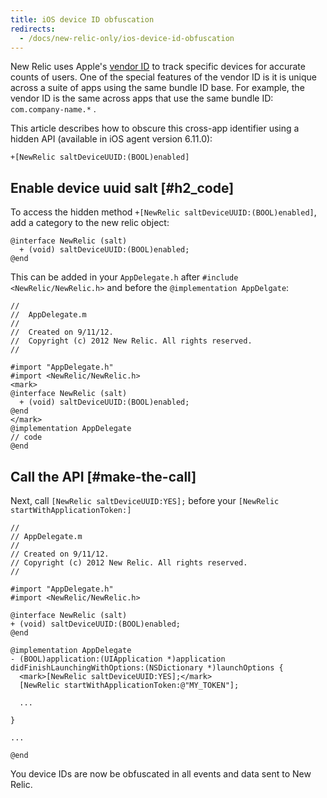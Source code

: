 ```yaml
---
title: iOS device ID obfuscation
redirects:
  - /docs/new-relic-only/ios-device-id-obfuscation
---
```


New Relic uses Apple's [vendor ID](https://developer.apple.com/documentation/uikit/uidevice/1620059-identifierforvendor) to track specific devices for accurate counts of users. One of the special features of the vendor ID is it is unique across a suite of apps using the same bundle ID base. For example, the vendor ID is the same across apps that use the same bundle ID: `com.company-name.*` .

This article describes how to obscure this cross-app identifier using a hidden API (available in iOS agent version 6.11.0):

```
+[NewRelic saltDeviceUUID:(BOOL)enabled]
```

## Enable device uuid salt [#h2_code]

To access the hidden method `+[NewRelic saltDeviceUUID:(BOOL)enabled]`, add a category to the new relic object:

```
@interface NewRelic (salt)
  + (void) saltDeviceUUID:(BOOL)enabled;
@end
```

This can be added in your `AppDelegate.h` after `#include <NewRelic/NewRelic.h>` and before the `@implementation AppDelgate`:

```
//
//  AppDelegate.m
// 
//  Created on 9/11/12.
//  Copyright (c) 2012 New Relic. All rights reserved.
//

#import "AppDelegate.h"
#import <NewRelic/NewRelic.h>
<mark>
@interface NewRelic (salt) 
  + (void) saltDeviceUUID:(BOOL)enabled;
@end
</mark>
@implementation AppDelegate
// code 
@end
```

## Call the API [#make-the-call]

Next, call `[NewRelic saltDeviceUUID:YES];` before your `[NewRelic startWithApplicationToken:]`

```
// 
// AppDelegate.m 
// 
// Created on 9/11/12. 
// Copyright (c) 2012 New Relic. All rights reserved. 
//

#import "AppDelegate.h"
#import <NewRelic/NewRelic.h>

@interface NewRelic (salt)
+ (void) saltDeviceUUID:(BOOL)enabled;
@end

@implementation AppDelegate
- (BOOL)application:(UIApplication *)application didFinishLaunchingWithOptions:(NSDictionary *)launchOptions {
  <mark>[NewRelic saltDeviceUUID:YES];</mark>
  [NewRelic startWithApplicationToken:@"MY_TOKEN"];

  ...

}

...

@end
```

You device IDs are now be obfuscated in all events and data sent to New Relic.
